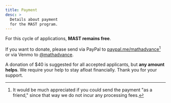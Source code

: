 ```yaml
---
title: Payment
desc: >
  Details about payment
  for the MAST program.
---
```


For this cycle of applications,
**MAST remains free**.

If you want to donate,
please send via PayPal to
[paypal.me/mathadvance](https://www.paypal.com/paypalme/mathadvance)[^paypal]
or via Venmo to
[@mathadvance](https://venmo.com/u/mathadvance).

[^paypal]:
    It would be much appreciated
    if you could
    send the payment "as a friend,"
    since that way we do not incur
    any processing fees.

A donation of $40 is suggested
for all accepted applicants,
but **any amount helps**.
We require your help
to stay afloat financially.
Thank you for your support.

